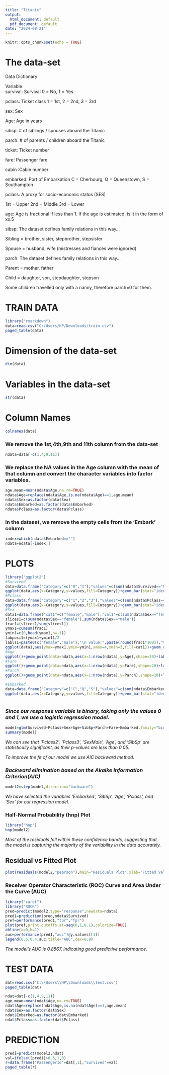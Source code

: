 ---
title: "Titanic"
output:
  html_document: default
  pdf_document: default
date: "2024-08-21"
---

```{r setup, include=FALSE}
knitr::opts_chunk$set(echo = TRUE)
```

# The data-set

Data Dictionary

Variable	
survival:	Survival	0 = No, 1 = Yes

pclass:	Ticket class	1 = 1st, 2 = 2nd, 3 = 3rd

sex:	Sex	

Age:	Age in years	

sibsp:	# of siblings / spouses aboard the Titanic

parch:	# of parents / children aboard the Titanic

ticket:	Ticket number	

fare:	Passenger fare

cabin	:Cabin number	

embarked:	Port of Embarkation	C = Cherbourg, Q = Queenstown, S = Southampton

pclass: A proxy for socio-economic status (SES)

1st = Upper
2nd = Middle
3rd = Lower

age: Age is fractional if less than 1. If the age is estimated, is it in the form of xx.5

sibsp: The dataset defines family relations in this way...

Sibling = brother, sister, stepbrother, stepsister

Spouse = husband, wife (mistresses and fiancés were ignored)

parch: The dataset defines family relations in this way...

Parent = mother, father

Child = daughter, son, stepdaughter, stepson

Some children travelled only with a nanny, therefore parch=0 for them.

# TRAIN DATA
```{r,comment=NA,echo=FALSE}
library("rmarkdown")
data=read.csv("C:/Users/HP/Downloads/train.csv")
paged_table(data)
```

# Dimension of the data-set

```{r,comment=NA,echo=FALSE}
dim(data)
```

# Variables in the data-set

```{r,comment=NA,echo=FALSE}
str(data)
```

# Column Names

```{r,comment=NA,echo=FALSE}
colnames(data)
```

### **We remove the 1st,4th,9th and 11th column from the data-set**

```{r,comment=NA,echo=FALSE}
ndata=data[-c(1,4,9,11)]
```

### **We replace the NA values in the Age column with the mean of that column and convert the character variables into factor variables.**

```{r,comment=NA,echo=FALSE}
age.mean=mean(ndata$Age,na.rm=TRUE)
ndata$Age=replace(ndata$Age,is.na(ndata$Age)==1,age.mean)
ndata$Sex=as.factor(data$Sex)
ndata$Embarked=as.factor(data$Embarked)
ndata$Pclass=as.factor(data$Pclass)
```

### **In the dataset, we remove the empty cells from the 'Embark' column**

```{r,comment=NA,echo=FALSE}
index=which(ndata$Embarked=="")
ndata=ndata[-index,]
```

# PLOTS
```{r,echo=FALSE}
library("ggplot2")
#Survived
data=data.frame("Category"=c("0","1"),"values"=c(sum(ndata$Survived=="0"),sum(ndata$Survived=="1")))
ggplot(data,aes(x=Category,y=values,fill=Category))+geom_bar(stat="identity")+geom_text(aes(label=values))+scale_fill_manual(values=c("orange","blue"))+scale_x_discrete(limits =c("0","1"))+labs(title="Survived")
#Pclass
data=data.frame("Category"=c("1","2","3"),"values"=c(sum(ndata$Pclass=="1"),sum(ndata$Pclass=="2"),sum(ndata$Pclass=="3")))
ggplot(data,aes(x=Category,y=values,fill=Category))+geom_bar(stat="identity")+geom_text(aes(label=values))+scale_fill_manual(values=c("green","#993300","#666666"))+scale_x_discrete(limits =c("1","2","3"))+labs(title="Pclass")
#Sex
data1=data.frame("cat1"=c("female","male"),"val1"=c(sum(ndata$Sex=="female"),sum(ndata$Sex=="male")))
slices1=c(sum(ndata$Sex=="female"),sum(ndata$Sex=="male"))
frac1=(slices1/sum(slices1))
ymax1=cumsum(frac1)
ymin1=c(0,head(ymax1,n=-1))
labposi1=(ymax1+ymin1)/2
labls1=paste0(c("female","male"),"\n value:",paste(round(frac1*100)),"%",sep="")
ggplot(data1,aes(ymax=ymax1,ymin=ymin1,xmax=4,xmin=3,fill=cat1))+geom_rect()+geom_label(x=3.5,aes(y=labposi1,label=labls1),size=3)+coord_polar(theta="y")+xlim(c(2,4))+theme_void()+theme(legend.position = "none")+labs(title=" Sex")+scale_fill_manual(values=c("yellow","purple"))
#Age
ggplot()+geom_point(data=ndata,aes(x=1:nrow(ndata),y=Age),shape=20)+labs(title="Age",x="Index",y="Values")
#Fare
ggplot()+geom_point(data=ndata,aes(x=1:nrow(ndata),y=Fare),shape=20)+labs(title="Fare",x="Index",y="Values")
#Parch
ggplot()+geom_point(data=ndata,aes(x=1:nrow(ndata),y=Parch),shape=20)+labs(title="Parch",x="Index",y="Values")

#Embarked
data=data.frame("Category"=c("C","Q","S"),"values"=c(sum(ndata$Embarked=="C"),sum(ndata$Embarked=="Q"),sum(ndata$Embarked=="S")))
ggplot(data,aes(x=Category,y=values,fill=Category))+geom_bar(stat="identity")+geom_text(aes(label=values))+scale_fill_manual(values=c("green","#993300","yellow"))+scale_x_discrete(limits =c("C","Q","S"))+labs(title=" Embarked",x="",y="Count")



```

### ***Since our response variable is binary, taking only the values 0 and 1, we use a logistic regression model.***

```{r,comment=NA,echo=FALSE}
model=glm(Survived~Pclass+Sex+Age+SibSp+Parch+Fare+Embarked,family="binomial",data=ndata)
summary(model)
```

*We can see that 'Pclass2', 'Pclass3', 'SexMale', 'Age', and 'SibSp' are statistically significant, as their p-values are less than 0.05.*

*To improve the fit of our model we use AIC backward method.* 

### ***Backward elimination based on the Akaike Information Criterion(AIC)***

```{r,comment=NA,,echo=FALSE}
model2=step(model,direction="backward")
```

*We have selected the variables 'Embarked', 'SibSp', 'Age', 'Pclass', and 'Sex' for our regression model.*

### **Half-Normal Probability (hnp) Plot**

```{r,comment=NA,echo=FALSE}
library("hnp")
hnp(model2)
```

*Most of the residuals fall within these confidence bands, suggesting that the model is capturing the majority of the variability in the data accurately.*

## **Residual vs Fitted Plot**

```{r,comment=NA,echo=FALSE}
plot(residuals(model2,"pearson"),main="Residuals Plot",xlab="Fitted Values",ylab="Pearson Residuals")
```

### **Receiver Operator Characteristic (ROC) Curve and Area Under the Curve (AUC)**

```{r,comment=NA,echo=FALSE}
library("caret")
library("ROCR")
pred=predict(model2,type="response",newdata=ndata)
pred1=prediction(pred,ndata$Survived)
pref=performance(pred1,"tpr","fpr")
plot(pref,print.cutoffs.at=seq(0,1,0.1),colorize=TRUE) 
abline(a=0,b=1)
auc=performance(pred1,"auc")@y.values[[1]]
legend(0.6,0.4,auc,title="AUC",cex=0.9)
```

*The model's AUC is 0.8567, indicating good predictive performance.*

# TEST DATA

```{r,comment=NA,echo=FALSE}
dat=read.csv("C:\\Users\\HP\\Downloads\\test.csv")
paged_table(dat)
```


```{r,comment=NA,echo=FALSE}
ndat=dat[-c(1,4,9,11)]
age.mean=mean(ndat$Age,na.rm=TRUE)
ndat$Age=replace(ndat$Age,is.na(ndat$Age)==1,age.mean)
ndat$Sex=as.factor(dat$Sex)
ndat$Embarked=as.factor(dat$Embarked)
ndat$Pclass=as.factor(dat$Pclass)

```


# PREDICTION

```{r,comment=NA,echo=FALSE}
predi=predict(model2,ndat)
val=ifelse((predi)>0.5,1,0)
r=data.frame("PassengerId"=dat[,1],"Survived"=val)
paged_table(r)
```

